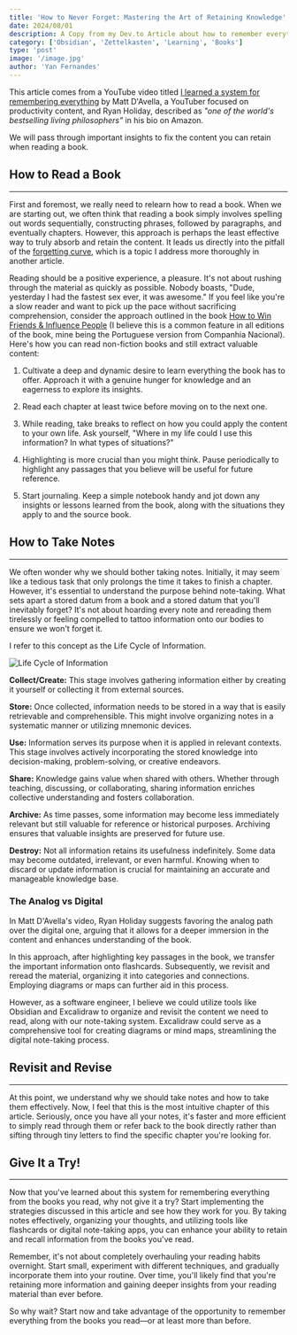 ```yaml
---
title: 'How to Never Forget: Mastering the Art of Retaining Knowledge'
date: 2024/08/01
description: A Copy from my Dev.to Article about how to remember everything from the books you read usign Obsidian and Zettelkasten
category: ['Obsidian', 'Zettelkasten', 'Learning', 'Books']
type: 'post'
image: '/image.jpg'
author: 'Yan Fernandes'
---
```



<BlogHeader
  title="How to Never Forget: Mastering the Art of Retaining Knowledge"
  date="2024/08/01"
  description="This is my Blog post About how to start tdaking notes with Obsidian"
/>

This article comes from a YouTube video titled
[I learned a system for remembering everything](https://www.youtube.com/watch?v=Rvey9g0VgY0) by Matt D'Avella, a
YouTuber focused on productivity content, and Ryan Holiday, described as _"one of the world's bestselling living
philosophers"_ in his bio on Amazon.

We will pass through important insights to fix the content you can retain when reading a book.

## How to Read a Book

---

First and foremost, we really need to relearn how to read a book. When we are starting out, we often think that reading
a book simply involves spelling out words sequentially, constructing phrases, followed by paragraphs, and eventually
chapters. However, this approach is perhaps the least effective way to truly absorb and retain the content. It leads us
directly into the pitfall of the [forgetting curve](https://en.wikipedia.org/wiki/Forgetting_curve), which is a topic I
address more thoroughly in another article.

Reading should be a positive experience, a pleasure. It's not about rushing through the material as quickly as possible.
Nobody boasts, "Dude, yesterday I had the fastest sex ever, it was awesome." If you feel like you're a slow reader and
want to pick up the pace without sacrificing comprehension, consider the approach outlined in the book
[How to Win Friends & Influence People](https://www.amazon.com/-/pt/dp/0671027034/ref=sr_1_1?sr=8-1) (I believe this is
a common feature in all editions of the book, mine being the Portuguese version from Companhia Nacional). Here's how you
can read non-fiction books and still extract valuable content:

1. Cultivate a deep and dynamic desire to learn everything the book has to offer. Approach it with a genuine hunger for
   knowledge and an eagerness to explore its insights.

2. Read each chapter at least twice before moving on to the next one.

3. While reading, take breaks to reflect on how you could apply the content to your own life. Ask yourself, "Where in my
   life could I use this information? In what types of situations?"

4. Highlighting is more crucial than you might think. Pause periodically to highlight any passages that you believe will
   be useful for future reference.

5. Start journaling. Keep a simple notebook handy and jot down any insights or lessons learned from the book, along with
   the situations they apply to and the source book.

## How to Take Notes

---

We often wonder why we should bother taking notes. Initially, it may seem like a tedious task that only prolongs the
time it takes to finish a chapter. However, it's essential to understand the purpose behind note-taking. What sets apart
a stored datum from a book and a stored datum that you'll inevitably forget? It's not about hoarding every note and
rereading them tirelessly or feeling compelled to tattoo information onto our bodies to ensure we won't forget it.

I refer to this concept as the Life Cycle of Information.

![Life Cycle of Information](https://dev-to-uploads.s3.amazonaws.com/uploads/articles/znuxtt86652c2bal9297.png)

**Collect/Create:** This stage involves gathering information either by creating it yourself or collecting it from
external sources.

**Store:** Once collected, information needs to be stored in a way that is easily retrievable and comprehensible. This
might involve organizing notes in a systematic manner or utilizing mnemonic devices.

**Use:** Information serves its purpose when it is applied in relevant contexts. This stage involves actively
incorporating the stored knowledge into decision-making, problem-solving, or creative endeavors.

**Share:** Knowledge gains value when shared with others. Whether through teaching, discussing, or collaborating,
sharing information enriches collective understanding and fosters collaboration.

**Archive:** As time passes, some information may become less immediately relevant but still valuable for reference or
historical purposes. Archiving ensures that valuable insights are preserved for future use.

**Destroy:** Not all information retains its usefulness indefinitely. Some data may become outdated, irrelevant, or even
harmful. Knowing when to discard or update information is crucial for maintaining an accurate and manageable knowledge
base.

### The Analog vs Digital

In Matt D'Avella's video, Ryan Holiday suggests favoring the analog path over the digital one, arguing that it allows
for a deeper immersion in the content and enhances understanding of the book.

In this approach, after highlighting key passages in the book, we transfer the important information onto flashcards.
Subsequently, we revisit and reread the material, organizing it into categories and connections. Employing diagrams or
maps can further aid in this process.

However, as a software engineer, I believe we could utilize tools like Obsidian and Excalidraw to organize and revisit
the content we need to read, along with our note-taking system. Excalidraw could serve as a comprehensive tool for
creating diagrams or mind maps, streamlining the digital note-taking process.

## Revisit and Revise

---

At this point, we understand why we should take notes and how to take them effectively. Now, I feel that this is the
most intuitive chapter of this article. Seriously, once you have all your notes, it's faster and more efficient to
simply read through them or refer back to the book directly rather than sifting through tiny letters to find the
specific chapter you're looking for.

## Give It a Try!

---

Now that you've learned about this system for remembering everything from the books you read, why not give it a try?
Start implementing the strategies discussed in this article and see how they work for you. By taking notes effectively,
organizing your thoughts, and utilizing tools like flashcards or digital note-taking apps, you can enhance your ability
to retain and recall information from the books you've read.

Remember, it's not about completely overhauling your reading habits overnight. Start small, experiment with different
techniques, and gradually incorporate them into your routine. Over time, you'll likely find that you're retaining more
information and gaining deeper insights from your reading material than ever before.

So why wait? Start now and take advantage of the opportunity to remember everything from the books you read—or at least
more than before.
